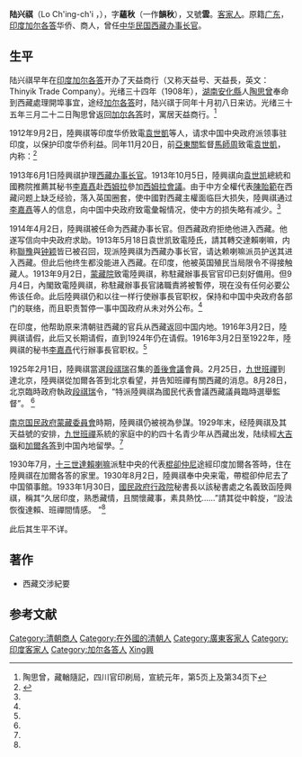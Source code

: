 
'''陆兴祺'''（Lo Ch'ing-ch'i ，{{bd|?||?|}}），字'''蘊秋'''（一作'''韻秋'''），又號'''雲'''。[[客家人|客家人]]。原籍[[广东|广东]]，[[印度|印度]][[加尔各答|加尔各答]]华侨、商人，曾任[[中华民国|中华民国]][[西藏办事长官|西藏办事长官]]。

==生平==
陆兴祺早年在[[印度|印度]][[加尔各答|加尔各答]]开办了天益商行（又称天益号、天益長，英文：Thinyik Trade Company）。光绪三十四年（1908年），[[湖南|湖南]][[安化縣|安化縣]]人[[陶思曾|陶思曾]]奉命到西藏處理開埠事宜，途经[[加尔各答|加尔各答]]时，陆兴祺于同年十月初八日来访。光绪三十五年三月二十二日陶思曾返回[[加尔各答|加尔各答]]时，寓居天益商行。<ref>陶思曾，藏輶隨記，四川官印刷局，宣統元年，第5页上及第34页下</ref>

1912年9月2日，陸興祺等印度华侨致電[[袁世凱|袁世凱]]等人，请求中国中央政府派领事驻印度，以保护印度华侨利益。同年11月20日，前[[亞東關|亞東關]]監督[[馬師周|馬師周]]致電[[袁世凱|袁世凱]]，内称：<ref name=fjc>{{cite journal
| url = http://www.qinghistory.cn/qsyj/wxda/daly/2009-11-11/3479.shtml
| author = 房建昌
| title = 英國秘密檔案中記載的民國初年護理西藏辦事長官陸興祺
| journal = 西北民族學院學報（哲社版）
| year = 2002年
| issue = 第4期
| access-date = 2020-11-16
| archive-date = 2020-11-16
| archive-url = https://web.archive.org/web/20201116200809/http://www.qinghistory.cn/qsyj/wxda/daly/2009-11-11/3479.shtml
| dead-url = no
}}</ref>

{{引用|大總統钧鑒：十五日奉到十月十六日由（雲南）騰（越）付寄師周轉遞[[十三世达赖喇嘛|達賴喇嘛]]一電。即日將原碼電托[[江孜|江孜]]番官專差報送，並請回信。复托陸興祺君設法譯成[[藏文|藏文]]，分途報遞。務使此電寄送達賴。所有複電，仍托陸君代呈。陸君少年留學[[印度|印度]]，于藏印情形，至為熟識。藏事素著熱心，向來駐藏官員，多所借重。刻藏務緊急，變態萬端，消息（誠）貴靈通，委託尤須慎重。可否暫委陸君擔任斯事。代墊郵電各費。與或有機援，能運動聯絡達賴、班禪等事，准其電請釣示照遵，開銷各項呈報財政部請領。達賴等知陸君為政府委任之人，當必愈加信用。消息易通，感情益洽。或能轉移達賴背向之心。（于）西藏危局，大有裨益。是否可行，乞電示照遵。即請速寄陸君密電碼一本俾轉消息，不致洩露機密。}}

1913年6月1日陸興祺护理[[西藏办事长官|西藏办事长官]]。1913年10月5日，陸興祺向[[袁世凯|袁世凯]]總統和國務院推薦其秘书[[李嘉嚞|李嘉嚞]]赴[[西姆拉|西姆拉]]參加[[西姆拉會議|西姆拉會議]]。由于中方全權代表[[陳貽範|陳貽範]]在西藏问题上缺乏经验，落入英国圈套，使中國對西藏主權面临巨大损失，陸興祺通过[[李嘉嚞|李嘉嚞]]等人的信息，向中国中央政府致電彙報情况，使中方的损失略有减少。<ref name=fjc/>

1914年4月2日，陸興祺被任命为西藏办事长官。但西藏政府拒绝他进入西藏。他遂写信向中央政府求助。1913年5月18日袁世凯致電陸氏，請其轉交達賴喇嘛，内称[[聯豫|聯豫]]與[[钟颖|钟颖]]皆已被召回，现派陸興祺为西藏办事长官，请达赖喇嘛派员护送其进入西藏。但此后他终生都没能进入西藏。在印度，他被英国殖民当局限令不得接触藏人。1913年9月2日，[[蒙藏院|蒙藏院]]致電陸興祺，称駐藏辦事長官官印已刻好備用。但9月4日，內閣致電陸興祺，称駐藏辦事長官諸職責將被暫停，現在没有任何必要公佈该任命。此后陸興祺仍和以往一样行使辦事長官职权，保持和中国中央政府各部门的联络，而且职责暂停一事中国政府从未对外公布。<ref name=fjc/>

在印度，他帮助原来清朝驻西藏的官兵从西藏返回中国内地。1916年3月2日，陸興祺请假，此后又长期请假，直到1924年仍在请假。1916年3月2日至1922年，陸興祺的秘书[[李嘉嚞|李嘉嚞]]代行辦事長官职权。<ref name=fjc/>

1925年2月1日，陸興祺當選[[段祺瑞|段祺瑞]]召集的[[善後會議|善後會議]]會員。2月25日，[[九世班禪|九世班禪]]到達北京，陸興祺從加爾各答到北京看望，并告知班禪有關西藏的消息。8月28日，北京臨時政府執政[[段祺瑞|段祺瑞]]令，“特派陸興祺為國民代表會議西藏議員臨時選舉監督”。 <ref name=fjc/>

[[南京国民政府|南京国民政府]][[蒙藏委員會|蒙藏委員會]]時期，陸興祺仍被視為參謀。1929年末，经陸興祺及其天益號的安排，[[九世班禪|九世班禪]]系統的家庭中的約四十名青少年从西藏出发，陆续經[[大吉嶺|大吉嶺]]和[[加爾各答|加爾各答]]到中国內地留學。<ref name=fjc/>

1930年7月，[[十三世達賴喇嘛|十三世達賴喇嘛]]派駐中央的代表[[棍卻仲尼|棍卻仲尼]]途經印度加爾各答時，住在陸興祺在加爾各答的家里。1930年8月2日，陸興祺奉中央来電，帶棍卻仲尼去了中国領事館。1933年1月30日，[[國民政府|國民政府]][[行政院|行政院]]秘書長以該秘書處之名義致函陸興祺，稱其“久居印度，熟悉藏情，且關懷藏事，素具熱忱……”請其從中斡旋，“設法恢復達賴、班禪間情感。 ”<ref name=fjc/>

此后其生平不详。

==著作==
*西藏交涉紀要

==参考文献==
{{reflist}}


{{办事长官|藏}}

{{DEFAULTSORT:Lu陆}}
[[Category:清朝商人|Category:清朝商人]]
[[Category:在外國的清朝人|Category:在外國的清朝人]]
[[Category:廣東客家人|Category:廣東客家人]]
[[Category:印度客家人|Category:印度客家人]]
[[Category:加尔各答人|Category:加尔各答人]]
[[Category:陸姓|Xing興]]